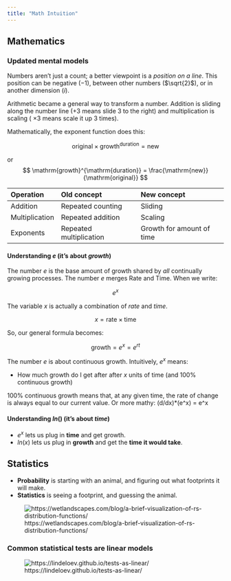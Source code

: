 ```yaml
---
title: "Math Intuition"
---
```


:::{.callout-caution title="Under construction"}
:::

## Mathematics

### Updated mental models

Numbers aren’t just a count; a better viewpoint is a *position on a line*.
This position can be negative ($-1$), between other numbers ($\sqrt{2}$), or in another dimension ($i$).

Arithmetic became a general way to transform a number.
Addition is sliding along the number line ($+ 3$ means slide 3 to the right) and multiplication is scaling ( $\times 3$ means scale it up 3 times).

Mathematically, the exponent function does this:

$$
\mathrm{original} \times \mathrm{growth}^{\mathrm{duration}} = \mathrm{new}
$$

or
$$
\mathrm{growth}^{\mathrm{duration}} = \frac{\mathrm{new}}{\mathrm{original}}
$$

| Operation | Old concept | New concept |
| :--- | :--- | :--- |
| Addition | Repeated counting | Sliding |
| Multiplication | Repeated addition | Scaling |
| Exponents | Repeated multiplication | Growth for amount of time |

#### Understanding $e$ (it's about *growth*)

The number $e$ is the base amount of growth shared by *all* continually growing processes.
The number $e$ merges Rate and Time.
When we write:

$$
e^x
$$

The variable $x$ is actually a combination of *rate* and *time*.

$$
x = \text{rate} \times \text{time}
$$

So, our general formula becomes:

$$
\text{growth} = e^x = e^{r t}
$$

The number $e$ is about continuous growth.
Intuitively, $e^x$ means:

* How much growth do I get after after $x$ units of time (and 100% continuous growth)

100% continuous growth means that, at any given time, the rate of change is always equal to our current value.
Or more mathy: (d/dx)*(e^x) = e^x

#### Understanding $ln()$ (it's about *time*)

* $e^x$ lets us plug in **time** and get growth.
* $ln(x)$ lets us plug in **growth** and get the **time it would take**.

## Statistics

* **Probability** is starting with an animal, and figuring out what footprints it will make.
* **Statistics** is seeing a footprint, and guessing the animal.

![https://wetlandscapes.com/blog/a-brief-visualization-of-rs-distribution-functions/](./images/fig-1.png)

### Common statistical tests are linear models

![https://lindeloev.github.io/tests-as-linear/](./images/linear-tests.png)
